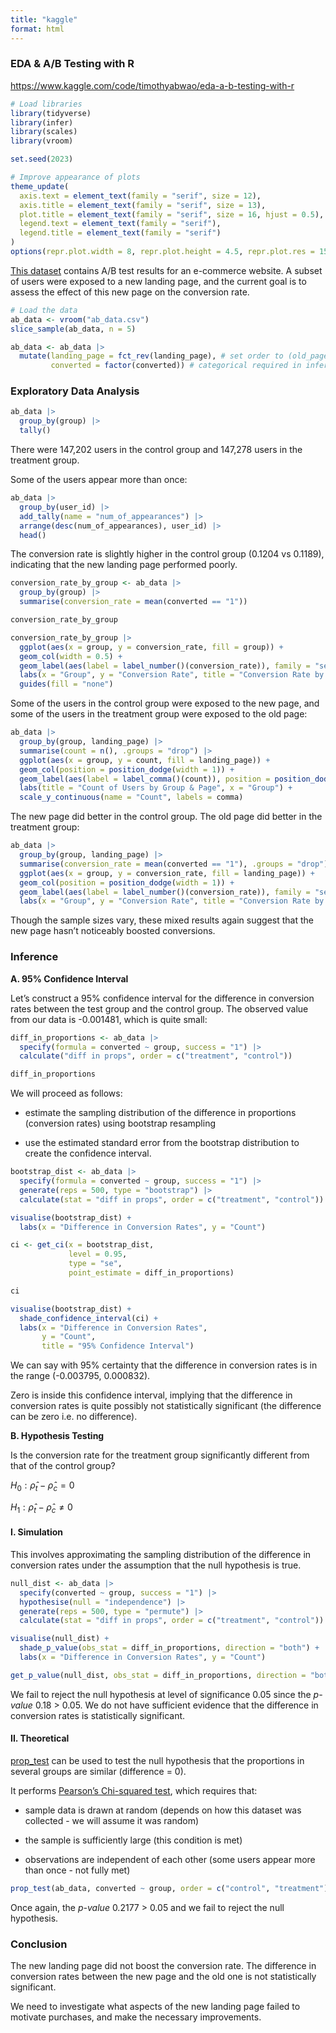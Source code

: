 ```yaml
---
title: "kaggle"
format: html
---
```


### EDA & A/B Testing with R

<https://www.kaggle.com/code/timothyabwao/eda-a-b-testing-with-r>

```r
# Load libraries
library(tidyverse)
library(infer)
library(scales)
library(vroom)

set.seed(2023)
```

```r
# Improve appearance of plots
theme_update(
  axis.text = element_text(family = "serif", size = 12),
  axis.title = element_text(family = "serif", size = 13),
  plot.title = element_text(family = "serif", size = 16, hjust = 0.5),
  legend.text = element_text(family = "serif"),
  legend.title = element_text(family = "serif")
)
options(repr.plot.width = 8, repr.plot.height = 4.5, repr.plot.res = 150)
```

[This dataset](https://www.kaggle.com/datasets/putdejudomthai/ecommerce-ab-testing-2022-dataset1/) contains A/B test results for an e-commerce website. A subset of users were exposed to a new landing page, and the current goal is to assess the effect of this new page on the conversion rate.

```r
# Load the data
ab_data <- vroom("ab_data.csv")
slice_sample(ab_data, n = 5)
```

```r
ab_data <- ab_data |> 
  mutate(landing_page = fct_rev(landing_page), # set order to (old_page, new_page)
         converted = factor(converted)) # categorical required in infer proportion tests
```

### Exploratory Data Analysis

```r
ab_data |> 
  group_by(group) |> 
  tally()
```

There were 147,202 users in the control group and 147,278 users in the treatment group.

Some of the users appear more than once:

```r
ab_data |> 
  group_by(user_id) |> 
  add_tally(name = "num_of_appearances") |> 
  arrange(desc(num_of_appearances), user_id) |> 
  head()
```

The conversion rate is slightly higher in the control group (0.1204 vs 0.1189), indicating that the new landing page performed poorly.

```r
conversion_rate_by_group <- ab_data |> 
  group_by(group) |> 
  summarise(conversion_rate = mean(converted == "1"))

conversion_rate_by_group
```

```r
conversion_rate_by_group |> 
  ggplot(aes(x = group, y = conversion_rate, fill = group)) +
  geom_col(width = 0.5) +
  geom_label(aes(label = label_number()(conversion_rate)), family = "serif") +
  labs(x = "Group", y = "Conversion Rate", title = "Conversion Rate by Group") +
  guides(fill = "none")
```

Some of the users in the control group were exposed to the new page, and some of the users in the treatment group were exposed to the old page:

```r
ab_data |> 
  group_by(group, landing_page) |> 
  summarise(count = n(), .groups = "drop") |> 
  ggplot(aes(x = group, y = count, fill = landing_page)) +
  geom_col(position = position_dodge(width = 1)) +
  geom_label(aes(label = label_comma()(count)), position = position_dodge(width = 1), size = 3.5, family = "serif") +
  labs(title = "Count of Users by Group & Page", x = "Group") +
  scale_y_continuous(name = "Count", labels = comma)
```

The new page did better in the control group. The old page did better in the treatment group:

```r
ab_data |> 
  group_by(group, landing_page) |> 
  summarise(conversion_rate = mean(converted == "1"), .groups = "drop") |> 
  ggplot(aes(x = group, y = conversion_rate, fill = landing_page)) +
  geom_col(position = position_dodge(width = 1)) +
  geom_label(aes(label = label_number()(conversion_rate)), family = "serif", position = position_dodge(width = 1)) +
  labs(x = "Group", y = "Conversion Rate", title = "Conversion Rate by Group & Page")
```

Though the sample sizes vary, these mixed results again suggest that the new page hasn't noticeably boosted conversions.

### Inference

**A. 95% Confidence Interval**

Let's construct a 95% confidence interval for the difference in conversion rates between the test group and the control group. The observed value from our data is -0.001481, which is quite small:

```r
diff_in_proportions <- ab_data |> 
  specify(formula = converted ~ group, success = "1") |> 
  calculate("diff in props", order = c("treatment", "control"))

diff_in_proportions
```

We will proceed as follows:

- estimate the sampling distribution of the difference in proportions (conversion rates) using bootstrap resampling

- use the estimated standard error from the bootstrap distribution to create the confidence interval.

```r
bootstrap_dist <- ab_data |> 
  specify(formula = converted ~ group, success = "1") |> 
  generate(reps = 500, type = "bootstrap") |> 
  calculate(stat = "diff in props", order = c("treatment", "control"))

visualise(bootstrap_dist) +
  labs(x = "Difference in Conversion Rates", y = "Count")
```

```r
ci <- get_ci(x = bootstrap_dist, 
             level = 0.95, 
             type = "se", 
             point_estimate = diff_in_proportions)

ci
```

```r
visualise(bootstrap_dist) +
  shade_confidence_interval(ci) +
  labs(x = "Difference in Conversion Rates",
       y = "Count",
       title = "95% Confidence Interval")
```

We can say with 95% certainty that the difference in conversion rates is in the range (-0.003795, 0.000832).

Zero is inside this confidence interval, implying that the difference in conversion rates is quite possibly not statistically significant (the difference can be zero i.e. no difference).

**B. Hypothesis Testing**

Is the conversion rate for the treatment group significantly different from that of the control group?

$H_0:\hat{\rho}_t-\hat{\rho}_c=0$

$H_1:\hat{\rho}_t-\hat{\rho}_c\neq0$

#### I. Simulation

This involves approximating the sampling distribution of the difference in conversion rates under the assumption that the null hypothesis is true.

```r
null_dist <- ab_data |> 
  specify(converted ~ group, success = "1") |> 
  hypothesise(null = "independence") |> 
  generate(reps = 500, type = "permute") |> 
  calculate(stat = "diff in props", order = c("treatment", "control"))

visualise(null_dist) +
  shade_p_value(obs_stat = diff_in_proportions, direction = "both") +
  labs(x = "Difference in Conversion Rates", y = "Count")
```

```r
get_p_value(null_dist, obs_stat = diff_in_proportions, direction = "both")
```

We fail to reject the null hypothesis at level of significance 0.05 since the *p-value* 0.18 > 0.05. We do not have sufficient evidence that the difference in conversion rates is statistically significant.

#### II. Theoretical

[prop_test](https://infer.tidymodels.org/reference/prop_test.html) can be used to test the null hypothesis that the proportions in several groups are similar (difference = 0).

It performs [Pearson's Chi-squared test](https://en.wikipedia.org/wiki/Pearson%27s_chi-squared_test), which requires that:

- sample data is drawn at random (depends on how this dataset was collected - we will assume it was random)

- the sample is sufficiently large (this condition is met)

- observations are independent of each other (some users appear more than once - not fully met)

```r
prop_test(ab_data, converted ~ group, order = c("control", "treatment"), conf_level = 0.95, success = "1")
```

Once again, the *p-value* 0.2177 > 0.05 and we fail to reject the null hypothesis.

### Conclusion

The new landing page did not boost the conversion rate. The difference in conversion rates between the new page and the old one is not statistically significant.

We need to investigate what aspects of the new landing page failed to motivate purchases, and make the necessary improvements.
